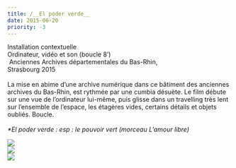 ```yaml
---
title: /__El poder verde__
date: 2015-06-20
priority: -3
---
```

Installation contextuelle \
Ordinateur, vidéo et son (boucle 8’)\
 Anciennes Archives départementales du Bas-Rhin, \
Strasbourg 2015 \
\
La mise en abime d’une archive numérique dans ce bâtiment des anciennes archives du Bas-Rhin, est rythmée par une cumbia désuète. Le film débute sur une vue de l’ordinateur lui-même, puis glisse dans un travelling très lent sur l’ensemble de l’espace, les étagères vides, certains détails et objets oubliés. Boucle. \
\
*\*El poder verde : esp : le pouvoir vert (morceau L’amour libre)*

![](src/assets/images/projects/el-poder-verde/1elpoderverde.jpg)\
![](src/assets/images/projects/el-poder-verde/2elpoderverde.jpg)\
![](src/assets/images/projects/el-poder-verde/3elpoderverde.jpg)
